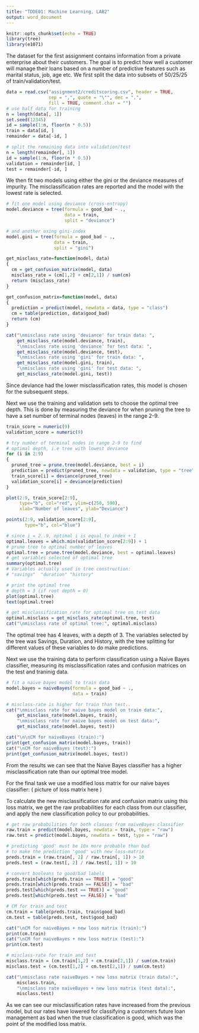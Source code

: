 ```yaml
---
title: "TDDE01: Machine Learning, LAB2"
output: word_document
---
```


```r
knitr::opts_chunk$set(echo = TRUE)
library(tree)
library(e1071)
```

The dataset for the first assignment contains information from a private enterprise about their customers. The goal is to predict how well a customer will manage their loans based on a number of predictive features such as marital status, job, age etc. We first split the data into subsets of 50/25/25 of train/validation/test.

```r
data = read.csv("assignment2/creditscoring.csv", header = TRUE, 
                sep = ",", quote = "\"", dec = ".", 
                fill = TRUE, comment.char = "")
# use half data for training
n = length(data[, 1])
set.seed(12345)
id = sample(1:n, floor(n * 0.5))
train = data[id, ]
remainder = data[-id, ]

# split the remaining data into validation/test
n = length(remainder[, 1])
id = sample(1:n, floor(n * 0.5))
validation = remainder[id, ]
test = remainder[-id, ]
```

We then fit two models using either the gini or the deviance measures of impurity. The misclassification rates are reported and the model with the lowest rate is selected.

```r
# fit one model using deviance (cross-entropy)
model.deviance = tree(formula = good_bad ~ ., 
                      data = train,
                      split = "deviance")

# and another using gini-index
model.gini = tree(formula = good_bad ~ ., 
                  data = train,
                  split = "gini")

get_misclass_rate=function(model, data)
{
  cm = get_confusion_matrix(model, data)
  misclass_rate = (cm[1,2] + cm[2,1]) / sum(cm)
  return (misclass_rate)
}

get_confusion_matrix=function(model, data)
{
  prediction = predict(model, newdata = data, type = "class")
  cm = table(prediction, data$good_bad)
  return (cm)
}

cat("\nmisclass rate using 'deviance' for train data: ", 
    get_misclass_rate(model.deviance, train),
    "\nmisclass rate using 'deviance' for test data: ",
    get_misclass_rate(model.deviance, test),
    "\nmisclass rate using 'gini' for train data: ", 
    get_misclass_rate(model.gini, train),
    "\nmisclass rate using 'gini' for test data: ",
    get_misclass_rate(model.gini, test))
```

Since deviance had the lower misclassification rates, this model is chosen for the subsequent steps.

Next we use the training and validation sets to choose the optimal tree depth. This is done by measuring the deviance for when pruning the tree to have a set number of terminal nodes (leaves) in the range 2-9. 

```r
train_score = numeric(9)
validation_score = numeric(9)

# try number of terminal nodes in range 2-9 to find
# optimal depth, i.e tree with lowest deviance
for (i in 2:9)
{
  pruned_tree = prune.tree(model.deviance, best = i)
  prediction = predict(pruned_tree, newdata = validation, type = "tree")
  train_score[i] = deviance(pruned_tree)
  validation_score[i] = deviance(prediction)
}

plot(2:9, train_score[2:9], 
     type="b", col="red", ylim=c(250, 590),
     xlab="Number of leaves", ylab="Deviance")

points(2:9, validation_score[2:9], 
       type="b", col="blue")

# since i = 2..9, optimal i is equal to index + 1
optimal.leaves = which.min(validation_score[2:9]) + 1
# prune tree to optimal number of leaves
optimal.tree = prune.tree(model.deviance, best = optimal.leaves)
# get variables selected of optimal tree
summary(optimal.tree)
# Variables actually used in tree construction:
# "savings"  "duration" "history" 

# print the optimal tree
# depth = 3 (if root depth = 0)
plot(optimal.tree)
text(optimal.tree)

# get misclassification rate for optimal tree on test data
optimal.misclass = get_misclass_rate(optimal.tree, test)
cat("\nmisclass rate of optimal tree:", optimal.misclass)
```

The optimal tree has 4 leaves, with a depth of 3. The variables selected by the tree was Savings, Duration, and History, with the tree splitting for different values of these variables to do make predictions.

Next we use the training data to perform classification using a Naive Bayes classifier, measuring its misclassification rates and confusion matrices on the test and traninig data.

```r
# fit a naive bayes model to train data
model.bayes = naiveBayes(formula = good_bad ~ ., 
                         data = train)

# misclass-rate is higher for train than test..
cat("\nmisclass rate for naive bayes model on train data:",
    get_misclass_rate(model.bayes, train),
    "\nmisclass rate for naive bayes model on test data:",
    get_misclass_rate(model.bayes, test))

cat("\n\nCM for naiveBayes (train):")
print(get_confusion_matrix(model.bayes, train))
cat("\nCM for naiveBayes (test):")
print(get_confusion_matrix(model.bayes, test))
```
From the results we can see that the Naive Bayes classifier has a higher misclassification rate than our optimal tree model.

For the final task we use a modified loss matrix for our naive bayes classifier:
( picture of loss matrix here )

To calculate the new misclassification rate and confusion matrix using this loss matrix, we get the raw probabilities for each class from our classifier, and apply the new classification policy to our probabilities.

```r
# get raw probabilities for both classes from naiveBayes classifier
raw.train = predict(model.bayes, newdata = train, type = "raw")
raw.test = predict(model.bayes, newdata = test, type = "raw")

# predicting 'good' must be 10x more probable than bad
# to make the prediction 'good' with new loss-matrix 
preds.train = (raw.train[, 2] / raw.train[, 1]) > 10
preds.test = (raw.test[, 2] / raw.test[, 1]) > 10

# convert booleans to good/bad labels
preds.train[which(preds.train == TRUE)] = "good"
preds.train[which(preds.train == FALSE)] = "bad"
preds.test[which(preds.test == TRUE)] = "good"
preds.test[which(preds.test == FALSE)] = "bad"

# CM for train and test
cm.train = table(preds.train, train$good_bad)
cm.test = table(preds.test, test$good_bad)

cat("\nCM for naiveBayes + new loss matrix (train):")
print(cm.train)
cat("\nCM for naiveBayes + new loss matrix (test):")
print(cm.test)

# misclass-rate for train and test
misclass.train = (cm.train[1,2] + cm.train[2,1]) / sum(cm.train)
misclass.test = (cm.test[1,2] + cm.test[2,1]) / sum(cm.test)

cat("\nmisclass rate naiveBayes + new loss matrix (train data):",
    misclass.train,
    "\nmisclass rate naiveBayes + new loss matrix (test data):",
    misclass.test)

```

As we can see our misclassification rates have increased from the previous model, but our rates have lowered for classifying a customers future loan management as bad when the true classification is good, which was the point of the modified loss matrix.